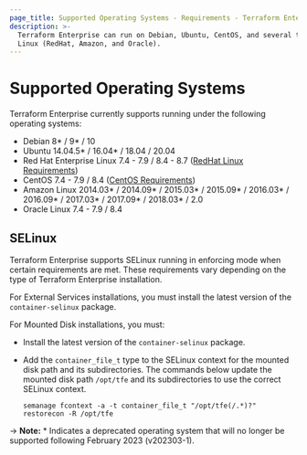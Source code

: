 ```yaml
---
page_title: Supported Operating Systems - Requirements - Terraform Enterprise
description: >-
  Terraform Enterprise can run on Debian, Ubuntu, CentOS, and several types of
  Linux (RedHat, Amazon, and Oracle).
---
```


# Supported Operating Systems

Terraform Enterprise currently supports running under the following operating systems:

- Debian 8\* / 9\* / 10
- Ubuntu 14.04.5\* / 16.04\* / 18.04 / 20.04
- Red Hat Enterprise Linux 7.4 - 7.9 / 8.4 - 8.7 ([RedHat Linux Requirements](/enterprise/requirements/os-specific/rhel-requirements))
- CentOS 7.4 - 7.9 / 8.4 ([CentOS Requirements](/enterprise/requirements/os-specific/centos-requirements))
- Amazon Linux 2014.03\* / 2014.09\* / 2015.03\* / 2015.09\* / 2016.03\* / 2016.09\* / 2017.03\* / 2017.09\* / 2018.03\* / 2.0
- Oracle Linux 7.4 - 7.9 / 8.4

## SELinux

Terraform Enterprise supports SELinux running in enforcing mode when certain requirements are met. These requirements vary depending on the type of Terraform Enterprise installation.

For External Services installations, you must install the latest version of the `container-selinux` package.

For Mounted Disk installations, you must:

- Install the latest version of the `container-selinux` package.
- Add the `container_file_t` type to the SELinux context for the mounted disk path and its subdirectories. The commands below update the mounted disk path `/opt/tfe` and its subdirectories to use the correct SELinux context.

  ```
  semanage fcontext -a -t container_file_t "/opt/tfe(/.*)?"
  restorecon -R /opt/tfe
  ```
-> **Note:** * Indicates a deprecated operating system that will no longer be supported following February 2023 (v202303-1).
